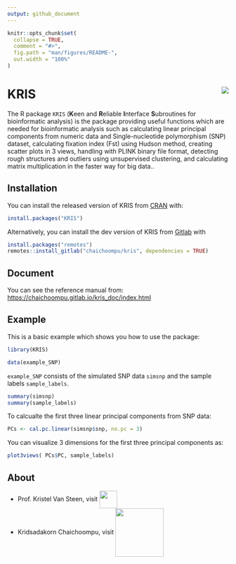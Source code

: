 ```yaml
---
output: github_document
---
```


<!-- README.md is generated from README.Rmd. Please edit that file -->

```r
knitr::opts_chunk$set(
  collapse = TRUE,
  comment = "#>",
  fig.path = "man/figures/README-",
  out.width = "100%"
)
```

# KRIS <img src="man/figures/kris_logo.png" align="right" />

<!-- badges: start -->
<!-- badges: end -->

The R package ```KRIS``` (**K**een and **R**eliable **I**nterface **S**ubroutines for 
bioinformatic analysis) is the package providing useful functions which are 
needed for bioinformatic analysis such as calculating linear principal 
components from numeric data and Single-nucleotide polymorphism (SNP) dataset, 
calculating fixation index (Fst) using Hudson method, creating scatter plots in 
3 views, handling with PLINK binary file format, detecting rough structures and 
outliers using unsupervised clustering, and calculating matrix multiplication 
in the faster way for big data..

## Installation

You can install the released version of KRIS from [CRAN](https://CRAN.R-project.org) with:

``` r
install.packages("KRIS")
```

Alternatively, you can install the dev version of KRIS from [Gitlab](https://gitlab.com/chaichoompu/kris) with
``` r
install.packages("remotes")
remotes::install_gitlab("chaichoompu/kris", dependencies = TRUE)
```

## Document

You can see the reference manual from: [https://chaichoompu.gitlab.io/kris_doc/index.html](https://chaichoompu.gitlab.io/kris_doc/index.html)


## Example

This is a basic example which shows you how to use the package:

```r
library(KRIS)

data(example_SNP)
```

```example_SNP``` consists of the simulated SNP data ```simsnp``` and the sample labels ```sample_labels```.

```r
summary(simsnp)
summary(sample_labels)
```

To calcualte the first three linear principal components from SNP data:

```r
PCs <- cal.pc.linear(simsnp$snp, no.pc = 3)
```

You can visualize 3 dimensions for the first three principal components as:

```r
plot3views( PCs$PC, sample_labels)
```

## About

* Prof. Kristel Van Steen, visit  <a href="http://bio3.giga.ulg.ac.be/" border=0 style="border:0; text-decoration:none; outline:none"><img width="40px" src="man/figures/bio3_logo.png" align="center" /></a><br />
* Kridsadakorn Chaichoompu, visit <a href="http://bio3.giga.ulg.ac.be/" border=0 style="border:0; text-decoration:none; outline:none"><img width="110px" src="man/figures/biostatgen_logo.png" align="center" /></a><br />

